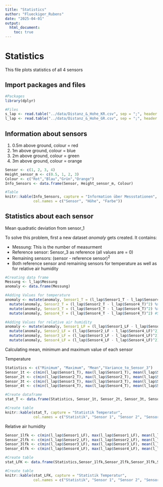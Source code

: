 ```yaml
---
title: "Statistics"
author: "Flueckiger_Rubens"
date: "2025-04-01"
output: 
  html_document:
    toc: true
---
```


# Statistics

This file plots statistics of all 4 sensors

## Import packages and files

```r
#Packages
library(dplyr)

#Files
s_lap <- read.table("../data/Distanz_&_Hohe_KR.csv", sep = ";", header = T)
l_lap <- read.table("../data/Distanz_&_Hohe_GR.csv", sep = ";", header = T)
```

## Information about sensors

1. 0.5m above ground, colour = red
2. 1m above ground, colour = blue
3. 2m above ground, colour = green
4. 3m above ground, colour = orange

```r
Sensor <- c(1, 2, 3, 4)
Height_sensor_m <- c(0.5, 1, 2, 3)
Colour <- c("Rot","Blau","Grün","Orange")
Info_Sensors <- data.frame(Sensor, Height_sensor_m, Colour)

#Table
knitr::kable(Info_Sensors, capture = "Information über Messstationen",
             col.names = c("Sensor", "Höhe", "Farbe"))
```

## Statistics about each sensor

Mean quadratic deviation from sensor_1

To solve this problem, first a new dataset *anomaly* gets created. It contains:

- Messung: This is the number of measurment
- Reference sensor: Sensor_3 as reference (all values are = 0)
- Remaining sensors: (sensor - reference sensor)$^2$
- Both reference sensor and remaining sensors for temperature as well as for relative air humidity

```r
#Creating data frame
Messung <- l_lap$Messung
anomaly <- data.frame(Messung)

#Adding Values for temperature
anomaly <- mutate(anomaly, Sensor1_T = (l_lap$Sensor1_T - l_lap$Sensor4_T)^2) %>% #Sensor_0.5
  mutate(anomaly, Sensor2_T = (l_lap$Sensor2_T - l_lap$Sensor4_T)^2) %>% #Sensor_1
  mutate(anomaly, Sensor3_T = (l_lap$Sensor3_T - l_lap$Sensor4_T)^2) %>% #Sensor_2
  mutate(anomaly, Sensor4_T = (l_lap$Sensor4_T - l_lap$Sensor4_T)^2) #Sensor_3

#Adding Values for relative air humidity
anomaly <- mutate(anomaly, Sensor1_LF = (l_lap$Sensor1_LF - l_lap$Sensor4_LF)^2) %>% #Sensor_0.5
  mutate(anomaly, Sensor2_LF = (l_lap$Sensor2_LF - l_lap$Sensor4_LF)^2) %>% #Sensor_1
  mutate(anomaly, Sensor3_LF = (l_lap$Sensor3_LF - l_lap$Sensor4_LF)^2) %>% #Sensor_2
  mutate(anomaly, Sensor4_LF = (l_lap$Sensor4_LF - l_lap$Sensor4_LF)^2) #Sensor_3
```

Calculating mean, minimum and maximum value of each sensor 

Temperature

```r
Statistics <- c("Minimum", "Maximum", "Mean","Variance_to_Sensor_3")
Sensor_1t <- c(min(l_lap$Sensor1_T), max(l_lap$Sensor1_T), mean(l_lap$Sensor1_T), mean(anomaly$Sensor1_T))
Sensor_2t <- c(min(l_lap$Sensor2_T), max(l_lap$Sensor2_T), mean(l_lap$Sensor2_T), mean(anomaly$Sensor2_T))
Sensor_3t <- c(min(l_lap$Sensor3_T), max(l_lap$Sensor3_T), mean(l_lap$Sensor3_T), mean(anomaly$Sensor3_T))
Sensor_4t <- c(min(l_lap$Sensor4_T), max(l_lap$Sensor4_T), mean(l_lap$Sensor4_T), mean(anomaly$Sensor4_T))

#Create dataframe
stat_T <- data.frame(Statistics, Sensor_1t, Sensor_2t, Sensor_3t, Sensor_4t)

#Create table
knitr::kable(stat_T, capture = "Statistik Temperatur",
             col.names = c("Statistik", "Sensor 1", "Sensor 2", "Sensor 3", "Sensor 4"))
```

Relative air humidity

```r
Sensor_1lfk <- c(min(l_lap$Sensor1_LF), max(l_lap$Sensor1_LF), mean(l_lap$Sensor1_LF), mean(anomaly$Sensor1_LF))
Sensor_2lfk <- c(min(l_lap$Sensor2_LF), max(l_lap$Sensor2_LF), mean(l_lap$Sensor2_LF), mean(anomaly$Sensor2_LF))
Sensor_3lfk <- c(min(l_lap$Sensor3_LF), max(l_lap$Sensor3_LF), mean(l_lap$Sensor3_LF), mean(anomaly$Sensor3_LF))
Sensor_4lfk <- c(min(l_lap$Sensor4_LF), max(l_lap$Sensor4_LF), mean(l_lap$Sensor4_LF), mean(anomaly$Sensor4_LF))

#Create table
stat_LFK <- data.frame(Statistics,Sensor_1lfk,Sensor_2lfk,Sensor_3lfk,Sensor_4lfk)

#Create table
knitr::kable(stat_LFK, capture = "Statistik Temperatur",
             col.names = c("Statistik", "Sensor 1", "Sensor 2", "Sensor 3", "Sensor 4"))
```
